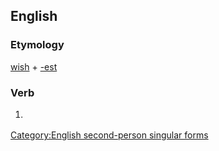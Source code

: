 ==English==

===Etymology===
[[wish]] + [[-est]]

===Verb===
{{infl|en|verb form}}

# {{archaic}} {{form of|Second-person singular simple present form|wish}}

[[Category:English second-person singular forms]]